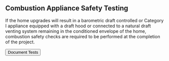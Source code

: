## Combustion Appliance Safety Testing
If the home upgrades will result in a barometric draft controlled or Category I appliance equipped with a draft 
hood or connected to a natural draft venting system remaining in the conditioned envelope of the home, combustion 
safety checks are required to be performed at the completion of the project. 

<div className="top-bottom-padding">
    <Button variant='primary' href={`/app/${props.project?._id}/doe_combustion_appliance_safety_tests`}> Document Tests</Button>
</div>
